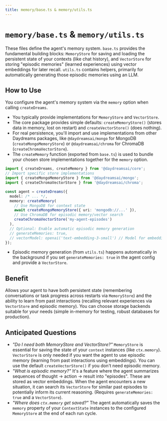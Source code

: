 ```yaml
---
title: memory/base.ts & memory/utils.ts
---
```


# `memory/base.ts` & `memory/utils.ts`

These files define the agent's memory system. `base.ts` provides the fundamental building blocks: `MemoryStore` for saving and loading the persistent state of your contexts (like chat history), and `VectorStore` for storing "episodic memories" (learned experiences) using vector embeddings for later recall. `utils.ts` contains helpers, primarily for automatically generating those episodic memories using an LLM.

## How to Use

You configure the agent's memory system via the `memory` option when calling `createDreams`.

-   You typically provide implementations for `MemoryStore` and `VectorStore`.
-   The core package provides simple defaults: `createMemoryStore()` (stores data in memory, lost on restart) and `createVectorStore()` (does nothing).
-   For real persistence, you'll import and use implementations from other Daydreams packages, like `@daydreamsai/mongo` for MongoDB (`createMongoMemoryStore`) or `@daydreamsai/chroma` for ChromaDB (`createChromaVectorStore`).
-   The `createMemory` function (exported from `base.ts`) is used to bundle your chosen store implementations together for the `memory` option.

```typescript
import { createDreams, createMemory } from '@daydreamsai/core';
// Import specific store implementations
import { createMongoMemoryStore } from '@daydreamsai/mongo';
import { createChromaVectorStore } from '@daydreamsai/chroma';

const agent = createDreams({
  model: /* ... */,
  memory: createMemory(
    // Use MongoDB for context state
    await createMongoMemoryStore({ uri: 'mongodb://...' }),
    // Use ChromaDB for episodic memory/vector search
    createChromaVectorStore('my-agent-episodes')
  ),
  // Optional: Enable automatic episodic memory generation
  // generateMemories: true,
  // vectorModel: openai('text-embedding-3-small') // Model for embeddings
});
```

-   Episodic memory generation (from `utils.ts`) happens automatically in the background if you set `generateMemories: true` in the agent config and provide a `VectorStore`.

## Benefit

Allows your agent to have both persistent state (remembering conversations or task progress across restarts via `MemoryStore`) and the ability to learn from past interactions (recalling relevant experiences via `VectorStore` and episodic memory). You can choose storage backends suitable for your needs (simple in-memory for testing, robust databases for production).

## Anticipated Questions

-   _"Do I need both MemoryStore and VectorStore?"_
    `MemoryStore` is essential for saving the state of your `context` instances (like `ctx.memory`). `VectorStore` is only needed if you want the agent to use episodic memory (learning from past interactions using embeddings). You can use the default `createVectorStore()` if you don't need episodic memory.
-   _"What is episodic memory?"_
    It's a feature where the agent summarizes sequences of thought -> action -> result into "episodes". These are stored as vector embeddings. When the agent encounters a new situation, it can search its `VectorStore` for similar past episodes to potentially inform its current reasoning. (Requires `generateMemories: true` and a `VectorStore`).
-   _"Where does `ctx.memory` get saved?"_
    The agent automatically saves the `memory` property of your `ContextState` instances to the configured `MemoryStore` at the end of each run cycle. 